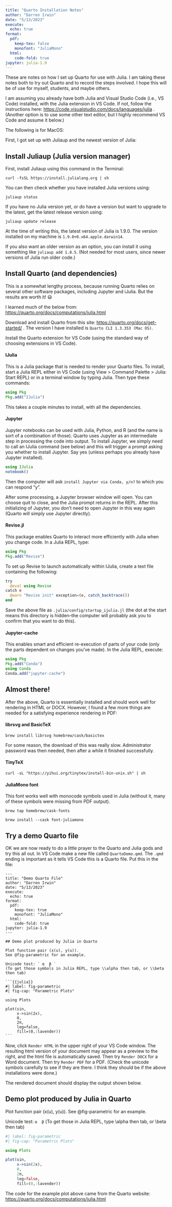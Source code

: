 ```yaml
---
title: "Quarto Installation Notes"
author: "Darren Irwin"
date: "5/13/2023"
execute:
  echo: true
format:
  pdf:
    keep-tex: false
    monofont: "JuliaMono"
  html:
    code-fold: true
jupyter: julia-1.9
---
```


These are notes on how I set up Quarto for use with Julia. 
I am taking these notes both to try out Quarto and to record the steps involved.
I hope this will be of use for myself, students, and maybe others.

I am assuming you already have both Julia and Visual Studio Code (i.e., VS Code) installed, with the Julia extension in VS Code. If not, follow the instructions here: <https://code.visualstudio.com/docs/languages/julia> . (Another option is to use some other text editor, but I highly recommend VS Code and assume it below.)

The following is for MacOS:

First, I got set up with Juliaup and the newest version of Julia:

## Install Juliaup (Julia version manager)

First, install Juliaup using this command in the Terminal:

`curl -fsSL https://install.julialang.org | sh` 

You can then check whether you have installed Julia versions using:

`juliaup status`

If you have no Julia version yet, or do have a version but want to upgrade to the latest, get the latest release version using:

`juliaup update release`

At the time of writing this, the latest version of Julia is 1.9.0. The version installed on my machine is `1.9.0+0.x64.apple.darwin14`.

If you also want an older version as an option, you can install it using something like `juliaup add 1.8.5`. (Not needed for most users, since newer versions of Julia run older code.)

## Install Quarto (and dependencies)

This is a somewhat lengthy process, because running Quarto relies on several other software packages, including Jupyter and iJulia. But the results are worth it! 😃 

I learned much of the below from: <https://quarto.org/docs/computations/julia.html>

Download and install Quarto from this site: <https://quarto.org/docs/get-started/> .
The version I have installed is `Quarto CLI 1.3.353 (Mac OS)`.

Install the Quarto extension for VS Code (using the standard way of choosing extensions in VS Code).

#### IJulia

This is a Julia package that is needed to render your Quarto files. To install, start a Julia REPL either in VS Code (using View > Command Palette > Julia: Start REPL) or in a terminal window by typing Julia. Then type these commands:

```Julia
using Pkg
Pkg.add("IJulia")
```

This takes a couple minutes to install, with all the dependencies.

#### Jupyter 

Jupyter notebooks can be used with Julia, Python, and R (and the name is sort of a combination of those). Quarto uses Jupyter as an intermediate step in processing the code into output. To install Jupyter, we simply need to call an IJulia command (see below) and this will trigger a prompt asking you whether to install Jupyter. Say yes (unless perhaps you already have Jupyter installed).

```Julia
using IJulia
notebook()
```

Then the computer will ask `install Jupyter via Conda, y/n?` to which you can respond "y".

After some processing, a Jupyter browser window will open. You can choose quit to close, and the Julia prompt returns in the REPL. After this initializing of Jupyter, you don't need to open Jupyter in this way again (Quarto will simply use Jupyter directly).

#### Revise.jl

This package enables Quarto to interact more efficiently with Julia when you change code. In a Julia REPL, type:

```Julia
using Pkg
Pkg.add("Revise")
```

To set up Revise to launch automatically within IJulia, create a text file containing the following:

```Julia
try
  @eval using Revise
catch e
  @warn "Revise init" exception=(e, catch_backtrace())
end
```

Save the above file as `.julia/config/startup_ijulia.jl` (the dot at the start means this directory is hidden--the computer will probably ask you to confirm that you want to do this).

#### Jupyter-cache

This enables smart and efficient re-execution of parts of your code (only the parts dependent on changes you've made). In the Julia REPL, execute:

```Julia
using Pkg
Pkg.add("Conda")
using Conda
Conda.add("jupyter-cache")
```

## Almost there!

After the above, Quarto is essentially installed and should work well for rendering in HTML or DOCX. However, I found a few more things are needed for a satisfying experience rendering in PDF:

#### librsvg and BasicTeX

`brew install librsvg homebrew/cask/basictex`

For some reason, the download of this was really slow. Administrator password was then needed, then after a while it finished successfully.

#### TinyTeX

`curl -sL "https://yihui.org/tinytex/install-bin-unix.sh" | sh`

#### JuliaMono font

This font works well with monocode symbols used in Julia (without it, many of these symbols were missing from PDF output).

`brew tap homebrew/cask-fonts`

`brew install --cask font-juliamono`

## Try a demo Quarto file

OK we are now ready to do a little prayer to the Quarto and Julia gods and try this all out. In VS Code make a new file called `QuartoDemo.qmd`. The `.qmd` ending is important as it tells VS Code this is a Quarto file. Put this in the file:

````
---
title: "Demo Quarto File"
author: "Darren Irwin"
date: "5/13/2023"
execute:
  echo: true
format:
  pdf:
    keep-tex: true
    monofont: "JuliaMono"
  html:
    code-fold: true
jupyter: julia-1.9
---

## Demo plot produced by Julia in Quarto

Plot function pair (x(u), y(u)). 
See @fig-parametric for an example.

Unicode test: ` α  β ` 
(To get those symbols in Julia REPL, type \\alpha then tab, or \\beta then tab)

```{{julia}}
#| label: fig-parametric
#| fig-cap: "Parametric Plots"

using Plots

plot(sin, 
     x->sin(2x), 
     0, 
     2π, 
     leg=false, 
     fill=(0,:lavender))
```
````

Now, click `Render HTML` in the upper right of your VS Code window. The resulting html version of your document may appear as a preview to the right, and the html file is automatically saved. 
Then try `Render DOCX` for a Word document.
Then try `Render PDF` for a PDF. (Check the unicode symbols carefully to see if they are there. I think they should be if the above installations were done.)

The rendered document should display the output shown below.

## Demo plot produced by Julia in Quarto

Plot function pair (x(u), y(u)). 
See @fig-parametric for an example.

Unicode test: ` α  β ` 
(To get those in Julia REPL, type \\alpha then tab, or \\beta then tab)

```julia
#| label: fig-parametric
#| fig-cap: "Parametric Plots"

using Plots

plot(sin, 
     x->sin(2x), 
     0, 
     2π, 
     leg=false, 
     fill=(0,:lavender))
```

The code for the example plot above came from the Quarto website: <https://quarto.org/docs/computations/julia.html>
